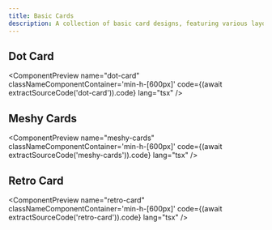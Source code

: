 ```yaml
---
title: Basic Cards
description: A collection of basic card designs, featuring various layouts for showcasing content
---
```



## Dot Card

<ComponentPreview
  name="dot-card"     
  classNameComponentContainer='min-h-[600px]'
  code={(await extractSourceCode('dot-card')).code}
  lang="tsx"
/>

## Meshy Cards

<ComponentPreview
  name="meshy-cards"     
  classNameComponentContainer='min-h-[600px]'
  code={(await extractSourceCode('meshy-cards')).code}
  lang="tsx"
/>

## Retro Card

<ComponentPreview
  name="retro-card"     
  classNameComponentContainer='min-h-[600px]'
  code={(await extractSourceCode('retro-card')).code}
  lang="tsx"
/>
